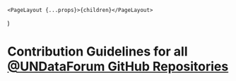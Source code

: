 
    <PageLayout {...props}>{children}</PageLayout>
)


<Head>
  <title>{name}</title>
</Head>

# Contribution Guidelines for all [@UNDataForum GitHub Repositories](https://github.com/UNDataForum/)
